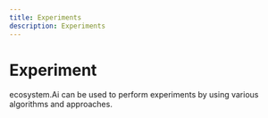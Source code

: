```yaml
---
title: Experiments
description: Experiments
---
```


# Experiment

ecosystem.Ai can be used to perform experiments by using various algorithms and approaches.

